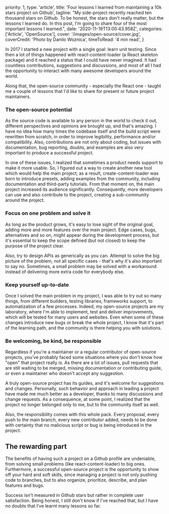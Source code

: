   priority: 1,
  type: 'article',
  title:
    'Four lessons I learned from maintaining a 10k stars project on Github',
  tagline:
    "My side-project recently reached ten thousand stars on Github. To be honest, the stars don't really matter, but the lessons I learned do. In this post, I'm going to share four of the most important lessons I learned.",
  date: '2020-11-19T13:00:43.958Z',
  categories: ['Article', 'OpenSource'],
  cover: '/images/open-source/cover.jpg',
  coverCredit: 'Photo by Danilo Woznica',
  timeToRead: '4 min read',
}

In 2017 I started a new project with a single goal: learn unit testing. Since then a lot of things happened with react-content-loader (a React skeleton package) and it reached a status that I could have never imagined. It had countless contributions, suggestions and discussions, and most of all I had the opportunity to interact with many awesome developers around the world.

Along that, the open-source community - especially the React one - taught me a couple of lessons that I'd like to share for present or future project maintainers.

### The open-source potential

As the source code is available to any person in the world to check it out, different perspectives and opinions are brought up, and that's amazing. I have no idea how many times the codebase itself and the build script were rewritten from scratch, in order to improve legibility, performance and/or compatibility. Also, contributions are not only about coding, but issues with documentation, bug reporting, doubts, and examples are also very important to produce a successful project.

In one of these issues, I realized that sometimes a product needs support to make it more usable. So, I figured out a way to create another new tool which would help the main project; as a result, create-content-loader was born to introduce presets, adding examples from the community, including documentation and third-party tutorials. From that moment on, the main project increased its audience significantly. Consequently, more developers can use and also contribute to the project, creating a sub-community around the project.

### Focus on one problem and solve it

As long as the product grows, it's easy to lose sight of the original goal, adding more and more features over the main project. Edge cases, bugs, alternatives and so on, might appear during the development process, but it's essential to keep the scope defined (but not closed) to keep the purpose of the project clear.

Also, try to design APIs as generically as you can. Attempt to solve the big picture of the problem, not all specific cases - that's why it's also important to say no. Sometimes, a small problem may be solved with a workaround instead of delivering more extra code for everybody else.

### Keep yourself up-to-date

Once I solved the main problem in my project, I was able to try out so many things, from different builders, testing libraries, frameworks support, to automatization of a few processes. Indeed, my open-source projects are my laboratory, where I'm able to implement, test and deliver improvements, which will be tested for many users and websites. Even when some of these changes introduce new bugs or break the whole project, I know that it's part of the learning path, and the community is there helping you with solutions.

### Be welcoming, be kind, be responsible

Regardless if you're a maintainer or a regular contributor of open-source projects, you've probably faced some situations where you don't know how "open" that project really is. As there are a lot of issues, pull requests that are still waiting to be merged, missing documentation or contributing guide, or even a maintainer who doesn't accept any suggestion.

A truly open-source project has its guides, and it's welcome for suggestions and changes. Personally, such behavior and approach in leading a project have made me much better as a developer, thanks to many discussions and change requests. As a consequence, at some point, I realized that the project no longer belonged only to me, but to the community itself as well.

Also, the responsibility comes with this whole pack. Every proposal, every push to the main branch, every new contributor added, needs to be done with certainty that no malicious script or bug is being introduced in the project.

## The rewarding part

The benefits of having such a project on a Github profile are undeniable, from solving small problems (like react-content-loader) to big ones. Furthermore, a successful open-source project is the opportunity to show off your hard and soft skills, since managing a project is not only pushing code to branches, but to also organize, prioritize, describe, and plan features and bugs.

Success isn't measured in Github stars but rather in complete user satisfaction. Being honest, I still don't know if I've reached that, but I have no doubts that I’ve learnt many lessons so far.
